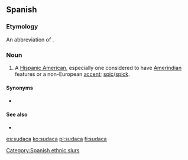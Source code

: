 ==Spanish==

===Etymology===
An abbreviation of {{m|es|sudamericano|'''suda'''meri'''ca'''no|South American}}.

===Noun===
{{es-noun|mf}}

# {{lb|es|Spain|offensive|derogatory|vulgar|slang}} A [[Hispanic American]], especially one considered to have [[Amerindian]] features or a non-European [[accent]]; [[spic]]/[[spick]].

====Synonyms====
*{{l|es|panchito}}

====See also====
* {{l|es|la madre putria}}

[[Category:Spanish ethnic slurs]]

[[es:sudaca]]
[[ko:sudaca]]
[[pl:sudaca]]
[[fi:sudaca]]